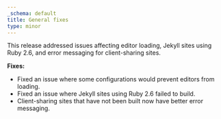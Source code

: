 ```yaml
---
_schema: default
title: General fixes
type: minor
---
```

This release addressed issues affecting editor loading, Jekyll sites using Ruby 2.6, and error messaging for client-sharing sites.

**Fixes:**

* Fixed an issue where some configurations would prevent editors from loading.
* Fixed an issue where Jekyll sites using Ruby 2.6 failed to build.
* Client-sharing sites that have not been built now have better error messaging.